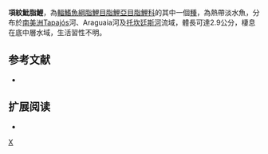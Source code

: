 {{Speciesbox 
| taxon = Hyphessobrycon moniliger
| status = NE
| status_system = IUCN3.1
| authority =  [[Moreira|Moreira]], [[Lima|Lima]] & [[Costa|Costa]], 2002
| synonyms = 
}}
'''項紋魮脂鯉'''，為[[輻鰭魚綱|輻鰭魚綱]][[脂鯉目|脂鯉目]][[脂鯉亞目|脂鯉亞目]][[脂鯉科|脂鯉科]]的其中一個[[種|種]]，為熱帶淡水魚，分布於[[南美洲|南美洲]]Tapajós河、Araguaia河及[[托坎廷斯河|托坎廷斯河]]流域，體長可達2.9公分，棲息在底中層水域，生活習性不明。
==参考文献==
{{refbegin}}
*{{FishBase_species|genus=Hyphessobrycon|species=moniliger|year=2013|month=12}}
{{refend}}

== 扩展阅读 ==
{{refbegin}}
*{{wikispecies-inline|Hyphessobrycon moniliger|項紋魮脂鯉}}
{{refend}}
{{Taxonbar|from=Q6407567}}

[[Category:魮脂鯉屬|X]]


{{魚類小作品}}